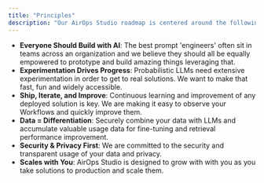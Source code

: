 ```yaml
---
title: "Principles"
description: "Our AirOps Studio roadmap is centered around the following principles:"
---
```



- **Everyone Should Build with AI**: The best prompt 'engineers' often sit in teams across an organization and we believe they should all be equally empowered to prototype and build amazing things leveraging that.
- **Experimentation Drives Progress**: Probabilistic LLMs need extensive experimentation in order to get to real solutions. We want to make that fast, fun and widely accessible.
- **Ship, Iterate, and Improve**: Continuous learning and improvement of any deployed solution is key. We are making it easy to observe your Workflows and quickly improve them.
- **Data = Differentiation**: Securely combine your data with LLMs and accumulate valuable usage data for fine-tuning and retrieval performance improvement.
- **Security & Privacy First**: We are committed to the security and transparent usage of your data and privacy.
- **Scales with You**: AirOps Studio is designed to grow with with you as you take solutions to production and scale them.